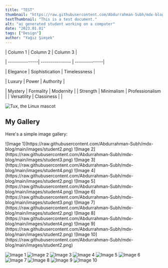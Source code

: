 ```yaml
---
title: "TEST"
thumbnail: "https://raw.githubusercontent.com/Abdurrahman-Subh/mdx-blog/main/images/student2.png"
textThumbnail: "This is a test document."
alt: "ai generated student working on a computer"
date: "2023.01.01"
tags: ["Design"]
author: "Yağız Şimşek"
---
```


| Column 1       | Column 2        | Column 3      |

| ---------------| --------------- | --------------|

| Elegance       | Sophistication  | Timelessness  |

| Luxury         | Power           | Authority     |

| Mystery        | Formality       | Modernity     |
| Strength       | Minimalism      | Professionalism |
| Versatility    | Classiness      |               |

![Tux, the Linux mascot](https://raw.githubusercontent.com/Abdurrahman-Subh/mdx-blog/main/images/student2.png)

## My Gallery

Here's a simple image gallery:

<div class="image-grid">
  ![Image 1](https://raw.githubusercontent.com/Abdurrahman-Subh/mdx-blog/main/images/student2.png)
  ![Image 2](https://raw.githubusercontent.com/Abdurrahman-Subh/mdx-blog/main/images/student3.png)
  ![Image 3](https://raw.githubusercontent.com/Abdurrahman-Subh/mdx-blog/main/images/student4.png)
  ![Image 4](https://raw.githubusercontent.com/Abdurrahman-Subh/mdx-blog/main/images/student2.png)
  ![Image 5](https://raw.githubusercontent.com/Abdurrahman-Subh/mdx-blog/main/images/student4.png)
  ![Image 6](https://raw.githubusercontent.com/Abdurrahman-Subh/mdx-blog/main/images/student3.png)
  ![Image 7](https://raw.githubusercontent.com/Abdurrahman-Subh/mdx-blog/main/images/student2.png)
  ![Image 8](https://raw.githubusercontent.com/Abdurrahman-Subh/mdx-blog/main/images/student4.png)
  ![Image 9](https://raw.githubusercontent.com/Abdurrahman-Subh/mdx-blog/main/images/student2.png)
  ![Image 10](https://raw.githubusercontent.com/Abdurrahman-Subh/mdx-blog/main/images/student2.png)
</div>

  ![Image 1](https://raw.githubusercontent.com/Abdurrahman-Subh/mdx-blog/main/images/student2.png) ![Image 2](https://raw.githubusercontent.com/Abdurrahman-Subh/mdx-blog/main/images/student3.png)
  ![Image 3](https://raw.githubusercontent.com/Abdurrahman-Subh/mdx-blog/main/images/student4.png) ![Image 4](https://raw.githubusercontent.com/Abdurrahman-Subh/mdx-blog/main/images/student2.png)
  ![Image 5](https://raw.githubusercontent.com/Abdurrahman-Subh/mdx-blog/main/images/student4.png) ![Image 6](https://raw.githubusercontent.com/Abdurrahman-Subh/mdx-blog/main/images/student3.png)
  ![Image 7](https://raw.githubusercontent.com/Abdurrahman-Subh/mdx-blog/main/images/student2.png) ![Image 8](https://raw.githubusercontent.com/Abdurrahman-Subh/mdx-blog/main/images/student4.png)
  ![Image 9](https://raw.githubusercontent.com/Abdurrahman-Subh/mdx-blog/main/images/student2.png) ![Image 10](https://raw.githubusercontent.com/Abdurrahman-Subh/mdx-blog/main/images/student2.png)
